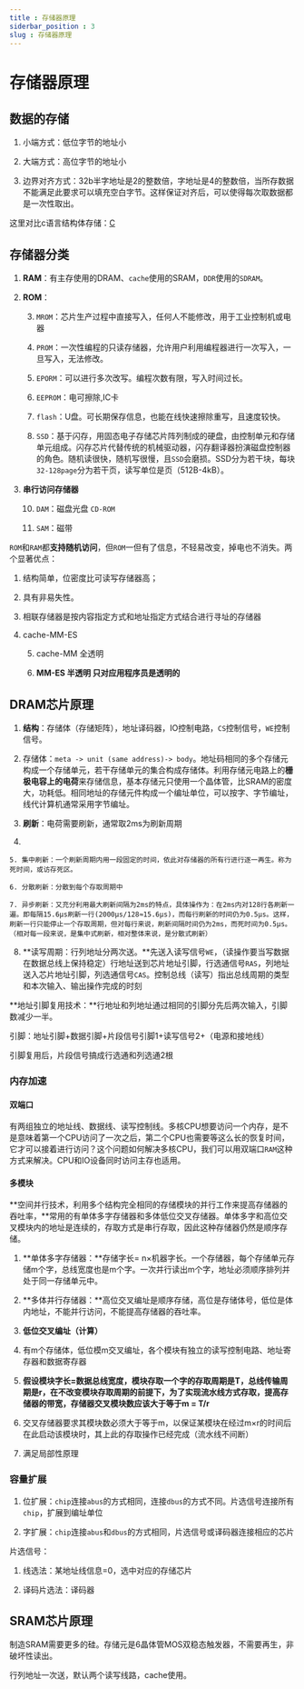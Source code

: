 ```yaml
---
title : 存储器原理
siderbar_position : 3
slug : 存储器原理
---
```

# 存储器原理

## 数据的存储

1. 小端方式：低位字节的地址小

2. 大端方式：高位字节的地址小

3. 边界对齐方式：32b半字地址是2的整数倍，字地址是4的整数倍，当所存数据不能满足此要求可以填充空白字节。这样保证对齐后，可以使得每次取数据都是一次性取出。

这里对比c语言结构体存储：[C](https://flowus.cn/5c85d572-fba4-4595-86e1-1b521865feea)

## 存储器分类

1. **RAM**：有主存使用的DRAM、`cache`使用的SRAM，`DDR`使用的`SDRAM`。

2. **ROM**：

    3. `MROM`：芯片生产过程中直接写入，任何人不能修改，用于工业控制机或电器

    4. `PROM`：一次性编程的只读存储器，允许用户利用编程器进行一次写入，一旦写入，无法修改。

    5. `EPORM`：可以进行多次改写。编程次数有限，写入时间过长。

    6. `EEPROM`：电可擦除,IC卡

    7. `flash`：U盘。可长期保存信息，也能在线快速擦除重写，且速度较快。

    8. `SSD`：基于闪存，用固态电子存储芯片阵列制成的硬盘，由控制单元和存储单元组成。闪存芯片代替传统的机械驱动器，闪存翻译器扮演磁盘控制器的角色。随机读很快，随机写很慢，且`SSD`会磨损。SSD分为若干块，每块`32-128page`分为若干页，读写单位是页（512B-4kB）。

9. **串行访问存储器**

    10. `DAM`：磁盘光盘 `CD-ROM`

    11. `SAM`：磁带

`ROM`和`RAM`都**支持随机访问**，但`ROM`一但有了信息，不轻易改变，掉电也不消失。两个显著优点：

1. 结构简单，位密度比可读写存储器高；

2. 具有非易失性。

3. 相联存储器是按内容指定方式和地址指定方式结合进行寻址的存储器

4. cache-MM-ES

    5. cache-MM 全透明

    6. **MM-ES 半透明 只对应用程序员是透明的**

## DRAM芯片原理

1. **结构**：存储体（存储矩阵），地址译码器，IO控制电路，`CS`控制信号，`WE`控制信号。

2. 存储体：`meta -> unit (same address)-> body`。地址码相同的多个存储元构成一个存储单元，若干存储单元的集合构成存储体。利用存储元电路上的**栅极电容上的电荷**来存储信息，基本存储元只使用一个晶体管，比SRAM的密度大，功耗低。相同地址的存储元件构成一个编址单位，可以按字、字节编址，线代计算机通常采用字节编址。

3. **刷新**：电荷需要刷新，通常取2ms为刷新周期

4. 

    5. 集中刷新：一个刷新周期内用一段固定的时间，依此对存储器的所有行进行逐一再生。称为死时间，或访存死区。

    6. 分散刷新：分散到每个存取周期中

    7. 异步刷新：又充分利用最大刷新间隔为2ms的特点，具体操作为：在2ms内对128行各刷新一遍。即每隔15.6μs刷新一行(2000μs/128≈15.6μs)，而每行刷新的时间仍为0.5μs。这样，刷新一行只能停止一个存取周期，但对每行来说，刷新间隔时间仍为2ms，而死时间为0.5μs。（相对每一段来说，是集中式刷新，相对整体来说，是分散式刷新）

8. **读写周期：行列地址分两次送。**先送入读写信号`WE`，（读操作要当写数据在数据总线上保持稳定）行地址送到芯片地址引脚，行选通信号`RAS`，列地址送入芯片地址引脚，列选通信号`CAS`。控制总线（读写）指出总线周期的类型和本次输入、输出操作完成的时刻

**地址引脚复用技术：**行地址和列地址通过相同的引脚分先后两次输入，引脚数减少一半。

引脚：地址引脚+数据引脚+片段信号引脚1+读写信号2+（电源和接地线）

引脚复用后，片段信号搞成行选通和列选通2根



### 内存加速

#### 双端口

有两组独立的地址线、数据线、读写控制线。多核CPU想要访问一个内存，是不是意味着第一个CPU访问了一次之后，第二个CPU也需要等这么长的恢复时间，它才可以接着进行访问？这个问题如何解决多核CPU，我们可以用双端口`RAM`这种方式来解决。CPU和IO设备同时访问主存也适用。

#### 多模块

**空间并行技术，利用多个结构完全相同的存储模块的并行工作来提高存储器的吞吐率，**常用的有单体多字存储器和多体低位交叉存储器。单体多字和高位交叉模块内的地址是连续的，存取方式是串行存取，因此这种存储器仍然是顺序存储。

1. **单体多字存储器：**存储字长= n×机器字长。一个存储器，每个存储单元存储m个字，总线宽度也是m个字。一次并行读出m个字，地址必须顺序排列并处于同一存储单元中。

2. **多体并行存储器：**高位交叉编址是顺序存储，高位是存储体号，低位是体内地址，不能并行访问，不能提高存储器的吞吐率。

3. **低位交叉编址（计算）**

4. 有m个存储体，低位模m交叉编址，各个模块有独立的读写控制电路、地址寄存器和数据寄存器

5. **假设模块字长=数据总线宽度，模块存取一个字的存取周期是T，总线传输周期是r，**在不改变模块存取周期的前提下，**为了实现流水线方式存取**，提高存储器的带宽**，存储器交叉模块数应该大于等于m = T/r**

6. 交叉存储器要求其模块数必须大于等于m，以保证某模块在经过m×r的时间后在此启动该模块时，其上此的存取操作已经完成（流水线不间断）

7. 满足局部性原理

### 容量扩展

1. 位扩展：`chip`连接`abus`的方式相同，连接`dbus`的方式不同。片选信号连接所有`chip`，扩展到编址单位

2. 字扩展：`chip`连接`abus`和`dbus`的方式相同，片选信号或译码器连接相应的芯片

片选信号：

1. 线选法：某地址线信息=0，选中对应的存储芯片

2. 译码片选法：译码器

## SRAM芯片原理

制造SRAM需要更多的硅。存储元是6晶体管MOS双稳态触发器，不需要再生，非破坏性读出。

行列地址一次送，默认两个读写线路，cache使用。



